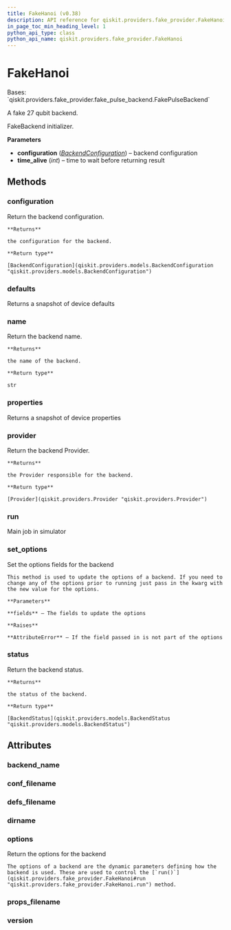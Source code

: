 ```yaml
---
title: FakeHanoi (v0.38)
description: API reference for qiskit.providers.fake_provider.FakeHanoi in qiskit v0.38
in_page_toc_min_heading_level: 1
python_api_type: class
python_api_name: qiskit.providers.fake_provider.FakeHanoi
---
```


# FakeHanoi

<Class id="qiskit.providers.fake_provider.FakeHanoi" isDedicatedPage={true} github="https://github.com/qiskit/qiskit/tree/stable/0.21/qiskit/providers/fake_provider/backends/hanoi/fake_hanoi.py" signature="FakeHanoi" modifiers="class">
  Bases: `qiskit.providers.fake_provider.fake_pulse_backend.FakePulseBackend`

  A fake 27 qubit backend.

  FakeBackend initializer.

  **Parameters**

  *   **configuration** ([*BackendConfiguration*](qiskit.providers.models.BackendConfiguration "qiskit.providers.models.BackendConfiguration")) – backend configuration
  *   **time\_alive** (*int*) – time to wait before returning result

  ## Methods

  <span id="qiskit-providers-fake-provider-fakehanoi-configuration" />

  ### configuration

  <Function id="qiskit.providers.fake_provider.FakeHanoi.configuration" signature="FakeHanoi.configuration()">
    Return the backend configuration.

    **Returns**

    the configuration for the backend.

    **Return type**

    [BackendConfiguration](qiskit.providers.models.BackendConfiguration "qiskit.providers.models.BackendConfiguration")
  </Function>

  <span id="qiskit-providers-fake-provider-fakehanoi-defaults" />

  ### defaults

  <Function id="qiskit.providers.fake_provider.FakeHanoi.defaults" signature="FakeHanoi.defaults()">
    Returns a snapshot of device defaults
  </Function>

  <span id="qiskit-providers-fake-provider-fakehanoi-name" />

  ### name

  <Function id="qiskit.providers.fake_provider.FakeHanoi.name" signature="FakeHanoi.name()">
    Return the backend name.

    **Returns**

    the name of the backend.

    **Return type**

    str
  </Function>

  <span id="qiskit-providers-fake-provider-fakehanoi-properties" />

  ### properties

  <Function id="qiskit.providers.fake_provider.FakeHanoi.properties" signature="FakeHanoi.properties()">
    Returns a snapshot of device properties
  </Function>

  <span id="qiskit-providers-fake-provider-fakehanoi-provider" />

  ### provider

  <Function id="qiskit.providers.fake_provider.FakeHanoi.provider" signature="FakeHanoi.provider()">
    Return the backend Provider.

    **Returns**

    the Provider responsible for the backend.

    **Return type**

    [Provider](qiskit.providers.Provider "qiskit.providers.Provider")
  </Function>

  <span id="qiskit-providers-fake-provider-fakehanoi-run" />

  ### run

  <Function id="qiskit.providers.fake_provider.FakeHanoi.run" signature="FakeHanoi.run(run_input, **kwargs)">
    Main job in simulator
  </Function>

  <span id="qiskit-providers-fake-provider-fakehanoi-set-options" />

  ### set\_options

  <Function id="qiskit.providers.fake_provider.FakeHanoi.set_options" signature="FakeHanoi.set_options(**fields)">
    Set the options fields for the backend

    This method is used to update the options of a backend. If you need to change any of the options prior to running just pass in the kwarg with the new value for the options.

    **Parameters**

    **fields** – The fields to update the options

    **Raises**

    **AttributeError** – If the field passed in is not part of the options
  </Function>

  <span id="qiskit-providers-fake-provider-fakehanoi-status" />

  ### status

  <Function id="qiskit.providers.fake_provider.FakeHanoi.status" signature="FakeHanoi.status()">
    Return the backend status.

    **Returns**

    the status of the backend.

    **Return type**

    [BackendStatus](qiskit.providers.models.BackendStatus "qiskit.providers.models.BackendStatus")
  </Function>

  ## Attributes

  ### backend\_name

  <Attribute id="qiskit.providers.fake_provider.FakeHanoi.backend_name" attributeValue="'fake_hanoi'" />

  ### conf\_filename

  <Attribute id="qiskit.providers.fake_provider.FakeHanoi.conf_filename" attributeValue="'conf_hanoi.json'" />

  ### defs\_filename

  <Attribute id="qiskit.providers.fake_provider.FakeHanoi.defs_filename" attributeValue="'defs_hanoi.json'" />

  ### dirname

  <Attribute id="qiskit.providers.fake_provider.FakeHanoi.dirname" attributeValue="'/home/runner/work/qiskit/qiskit/.tox/docs/lib/python3.8/site-packages/qiskit/providers/fake_provider/backends/hanoi'" />

  ### options

  <Attribute id="qiskit.providers.fake_provider.FakeHanoi.options">
    Return the options for the backend

    The options of a backend are the dynamic parameters defining how the backend is used. These are used to control the [`run()`](qiskit.providers.fake_provider.FakeHanoi#run "qiskit.providers.fake_provider.FakeHanoi.run") method.
  </Attribute>

  ### props\_filename

  <Attribute id="qiskit.providers.fake_provider.FakeHanoi.props_filename" attributeValue="'props_hanoi.json'" />

  ### version

  <Attribute id="qiskit.providers.fake_provider.FakeHanoi.version" attributeValue="1" />
</Class>

